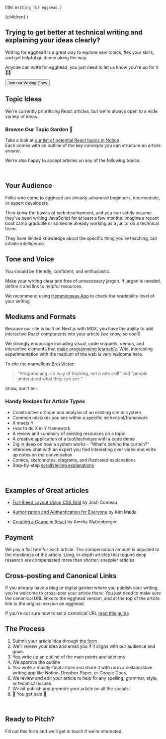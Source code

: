   title: `Writing for egghead`,
}


  <FancyGuide frontMatter={meta}>{children}</FancyGuide>
)

<ProseSection>


## Trying to get better at technical writing and explaining your ideas clearly?

Writing for egghead is a great way to explore new topics, flex your skills, and get helpful guidance along the way.

Anyone can write for egghead, you just need to let us know you're up for it <span>✋🏾</span>

<a href="/write-for-egghead#pitch-form">
  <button className="mt-4 flex items-center sm:px-5 px-3 py-2 rounded-md border-1 focus:border-blue-600 focus:outline-none bg-blue-600 border-blue-800 text-blue-100">
    Join our Writing Crew
  </button>
</a>

<br />

## Topic Ideas

We're currently prioritising React articles, but we're always open to a wide variety of ideas.

### Browse Our Topic Garden <span>🌱</span>

Take a look at [our list of potential React topics in Notion](https://www.notion.so/egghead/egghead-next-React-Evergreen-Content-Seedlings-8d7f4e234cbc43838c12793382d076bf).  
Each comes with an outline of the key concepts you can structure an article around.

We're also happy to accept articles on any of the following topics:

</ProseSection>


<TopicListComponent />

<ProseSection>


<br />

## Your Audience

Folks who come to egghead are already advanced beginners, intermediate, or expert developers.

They know the basics of web development, and you can safely assume they've been writing JavaScript for at least a few months. Imagine a recent boot camp graduate or someone already working as a junior on a technical team.

They have limited knowledge about the specific thing you're teaching, but infinite intelligence.

## Tone and Voice

You should be friendly, confident, and enthusiastic.

Make your writing clear and free of unnecessary jargon. If jargon is needed, define it and link to helpful resources.

We recommend using [Hemmingway App](http://www.hemingwayapp.com/) to check the readability level of your writing.

## Mediums and Formats

Because our site is built on Next.js with MDX, you have the ability to add interactive React components into your article (we know, so cool!)

We strongly encourage including visual, code snippets, demos, and interactive elements that [make programming learnable](http://worrydream.com/LearnableProgramming/).
Wild, interesting experimentation with the medium of the web is very welcome here.

To cite the marvellous [Bret Victor](http://worrydream.com/):

</ProseSection>


<blockquote className="relative my-6 text-xl text-neutral-600 pl-6 max-w-2xl font-semibold">
  "Programming is a way of thinking, not a rote skill" and "people understand
  what they can see."
</blockquote>

<ProseSection>


Show, don't tell.

### Handy Recipes for Article Types

- Constructive critique and analysis of an existing site or system
- Common mistakes you see within a specific niche/tool/framework
- X meets Y
- How to do X in Y framework
- A review and summary of existing resources on a topic
- A creative application of a tool/technique with a code demo
- Dig in deep on how a system works - "What's behind the curtain?"
- Interview chat with an expert you find interesting over video and write up notes on the conversation
- Comics, sketchnotes, diagrams, and illustrated explanations
- Step-by-step [scrollytelling explanations](https://webflow.com/blog/scrollytelling-guide)

<br />

## Examples of Great articles

- [Full-Bleed Layout Using CSS Grid](https://joshwcomeau.com/css/full-bleed/) by Josh Comeau

- [Authorization and Authentication for Everyone](https://dev.to/kimmaida/authorization-and-authentication-for-everyone-27j3) by Kim Maida

- [Creating a Gauge in React](https://wattenberger.com/blog/gauge) by Amelia Wattenberger

## Payment

We pay a flat rate for each article. The compensation amount is adjusted to the meatiness of the article. Long, in-depth articles that require deep research are compensated more than shorter, snappier articles.

## Cross-posting and Canonical Links

If you already have a blog or digital garden where you publish your writing, you're welcome to cross-post your article there. You just need to make sure the canonical URL links to the egghead version, and at the top of the article link to the original version on egghead.

If you're not sure how to set a canonical URL [read this guide](https://ahrefs.com/blog/canonical-tags/)

## The Process

1. Submit your article idea through [the form](/write-for-egghead#pitch-form)
2. We'll review your idea and email you if it aligns with our audience and goals
3. You write up an outline of the main points and sections
4. We approve the outline
5. You write a mostly-final article and share it with us in a collaborative writing app like Notion, Dropbox Paper, or Google Docs.
6. We review and edit your article to help fix any spelling, grammar, style, or technical issues.
7. We hit publish and promote your article on all the socials.
8. <span>🤑</span> You get paid <span>🤑</span>

<br />

<section id="pitch-form">


## Ready to Pitch?

Fill out this form and we'll get in touch if we're interested.

<WritingSubmissionForm />

</section>


</ProseSection>

